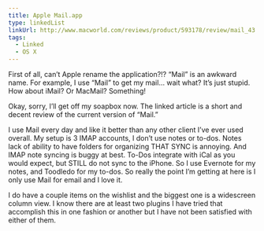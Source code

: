 ```yaml
---
title: Apple Mail.app
type: linkedList
linkUrl: http://www.macworld.com/reviews/product/593178/review/mail_43.html
tags:
  - Linked
  - OS X
---
```


First of all, can’t Apple rename the application?!? “Mail” is an awkward name. For example, I use “Mail” to get my mail… wait what? It’s just stupid. How about iMail? Or MacMail? Something!

Okay, sorry, I’ll get off my soapbox now. The linked article is a short and decent review of the current version of “Mail.”

I use Mail every day and like it better than any other client I’ve ever used overall. My setup is 3 IMAP accounts, I don’t use notes or to-dos. Notes lack of ability to have folders for organizing THAT SYNC is annoying. And IMAP note syncing is buggy at best. To-Dos integrate with iCal as you would expect, but STILL do not sync to the iPhone. So I use Evernote for my notes, and Toodledo for my to-dos. So really the point I’m getting at here is I only use Mail for email and I love it.

I do have a couple items on the wishlist and the biggest one is a widescreen column view. I know there are at least two plugins I have tried that accomplish this in one fashion or another but I have not been satisfied with either of them.
